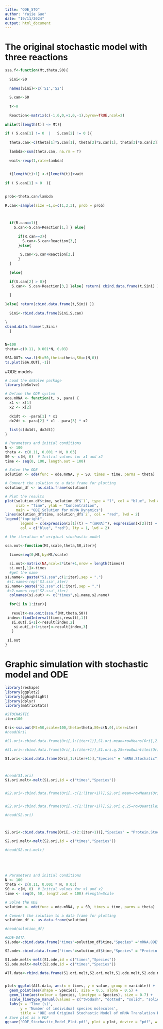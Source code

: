 ```yaml
---
title: "ODE_STO"
author: "Yajie Guo"
date: "19/11/2024"
output: html_document
---
```



# The original stochastic model with three reactions

```r
ssa.f<-function(Mt,theta,S0){
  
  Sini<-S0
  
  names(Sini)<-c('S1','S2')
  
  S.can<-S0
  
  t<-0
  
  Reaction<-matrix(c(-1,0,0,+1,0,-1),byrow=TRUE,ncol=2)
  
while(t[length(t)] <= Mt){
  
if ( S.can[1] != 0  |   S.can[2] != 0 ){
  
  theta.can<-c(theta[1]*S.can[1], theta[2]*S.can[1], theta[3]*S.can[2])
  
  lambda<-sum(theta.can, na.rm = T) 
  
  wait<-rexp(1,rate=lambda)
  
  
  t[length(t)+1] <-t[length(t)]+wait
  
if ( S.can[1] > 0  ){

  
prob<-theta.can/lambda   
 
R.can<-sample(size =1,x=c(1,2,3), prob = prob)
 


  if(R.can==1){
    S.can<-S.can+Reaction[1,] } else{
      
      if(R.can==3){
        S.can<-S.can+Reaction[3,]
      }else{
        
       S.can<-S.can+Reaction[2,]
      }
  }
  
  }else{
    
  if(S.can[2] > 0){
   S.can<- S.can+Reaction[3,] }else{ return( cbind.data.frame(t,Sini) )  } 
  
  }
  
}else{ return(cbind.data.frame(t,Sini) )}
  
  Sini<-rbind.data.frame(Sini,S.can)
  
}
cbind.data.frame(t,Sini)
  }
  
```



```r
N=100
theta<-c(0.11, 0.001*N, 0.03)

SSA.OUT<-ssa.f(Mt=50,theta=theta,S0=c(N,0))
ts.plot(SSA.OUT[,-1])
```

#ODE models
```r

# Load the deSolve package
library(deSolve)

# Define the ODE system
ode.mRNA <- function(t, x, para) {
  x1 <- x[1]
  x2 <- x[2]
  
  dx1dt <- -para[1] * x1
  dx2dt <- para[2] * x1 - para[3] * x2
  
  list(c(dx1dt, dx2dt))
}

# Parameters and initial conditions
N <- 100
theta <- c(0.11, 0.001 * N, 0.03)
S0 <- c(N, 0)  # Initial values for x1 and x2
time <- seq(0, 100, length.out = 100)

# Solve the ODE
solution <- ode(func = ode.mRNA, y = S0, times = time, parms = theta)

# Convert the solution to a data frame for plotting
solution_df <- as.data.frame(solution)

# Plot the results
plot(solution_df$time, solution_df$`1`, type = "l", col = "blue", lwd = 2,
     xlab = "Time", ylab = "Concentration",
     main = "ODE Solution for mRNA Dynamics")
lines(solution_df$time, solution_df$`2`, col = "red", lwd = 2)
legend("topright", 
       legend = c(expression(x[1](t) ~ "(mRNA)"), expression(x[2](t) ~ "(Protein)")),
       col = c("blue", "red"), lty = 1, lwd = 2)
```



```r

# the iteration of original stochastic model

ssa.out<-function(Mt,scale,theta,S0,iter){
 
  times=seq(0,Mt,by=Mt/scale)
  
  si.out<-matrix(NA,ncol=2*iter+1,nrow = length(times))
  si.out[,1]<-times
  #get the name
s1.name<- paste("S1.ssa",c(1:iter),sep = ".")
 #s1.name<-rep('S1.ssa',iter) 
s2.name<-paste("S2.ssa",c(1:iter),sep = ".")
 #s2.name<-rep('S2.ssa',iter)
  colnames(si.out) <- c("times",s1.name,s2.name)
 
  for(i in 1:iter){
    
   result<-na.omit(ssa.f(Mt,theta,S0)) 
 index<-findInterval(times,result[,1])
   si.out[,i+1]<-result[index,2]
    si.out[,i+1+iter]<-result[index,3]
   }
  
 si.out
}
```


# Graphic simulation with stochastic model and ODE

```r
library(reshape)
library(ggplot2)
library(gghighlight)
library(dplyr)
library(matrixStats)
```

```r
#STOCHASTIC
iter=100

Ori<-ssa.out(Mt=50,scale=100,theta=theta,S0=c(N,0),iter=iter)
#head(Ori)

#S1.ori<-cbind.data.frame(Ori[,1:(iter+1)],S1.ori.mean=rowMeans(Ori[,2:(iter+1)]),"Species" = "S1.ori")

#S1.ori<-cbind.data.frame(Ori[,1:(iter+1)],S1.ori.q.25=rowQuantiles(Ori[,2:(iter+1)],prob=0.25),S1.ori.q.75=rowQuantiles(Ori[,2:(iter+1)],prob=0.75),"Species" = "S1.ori")

S1.ori<-cbind.data.frame(Ori[,1:(iter+1)],"Species" = "mRNA.Stochatic")



#head(S1.ori)
S1.ori.melt<-melt(S1.ori,id = c("times","Species"))


#S2.ori<-cbind.data.frame(Ori[,-c(2:(iter+1))],S2.ori.mean=rowMeans(Ori[,-c(1:(iter+1))]),"Species" = "S2.ori") 


#S2.ori<-cbind.data.frame(Ori[,-c(2:(iter+1))],S2.ori.q.25=rowQuantiles(Ori[,-c(1:(iter+1))],prob=0.25),S2.ori.q.75=rowQuantiles(Ori[,-c(1:(iter+1))],prob=0.75),"Species" = "S2.ori") 

#head(S2.ori)



S2.ori<-cbind.data.frame(Ori[,-c(2:(iter+1))],"Species" = "Protein.Stochastic") 

S2.ori.melt<-melt(S2.ori,id = c("times","Species"))

#head(S2.ori.melt)





# Parameters and initial conditions
N <- 100
theta <- c(0.11, 0.001 * N, 0.03)
S0 <- c(N, 0)  # Initial values for x1 and x2
time <- seq(0, 50, length.out = 100) #length=Scale

# Solve the ODE
solution <- ode(func = ode.mRNA, y = S0, times = time, parms = theta)

# Convert the solution to a data frame for plotting
solution_df <- as.data.frame(solution)

#head(solution_df)

#ODE-DATA
S1.ode<-cbind.data.frame("times"=solution_df$time,"Species" ="mRNA.ODE","ode.s1"=solution_df$`1`)

S2.ode<-cbind.data.frame("times"=solution_df$time,"Species" = "Protein.ODE","ode.s2"=solution_df$`2`)

S1.ode.melt<-melt(S1.ode,id = c("times","Species"))
S2.ode.melt<-melt(S2.ode,id = c("times","Species"))

All.data<-rbind.data.frame(S1.ori.melt,S2.ori.melt,S1.ode.melt,S2.ode.melt)



```



```r

plot<-ggplot(All.data, aes(x = times, y = value, group = variable)) +
  geom_point(aes(shape = Species), size = 0.5, alpha = 0.5) +
  geom_line(aes(colour = Species, linetype = Species), size = 0.7) +
  scale_linetype_manual(values = c("twodash", "dotted", "solid", "solid")) +
  labs(x = 'Time (s)', 
       y = 'Number of individual species molecules', 
       title = 'ODE and Original Stochastic Model of mRNA Translation Reactions')
# Save plot as a PDF
ggsave("ODE_Stochastic_Model_Plot.pdf", plot = plot, device = "pdf", width = 8, height = 6)
```



